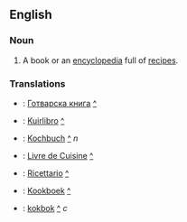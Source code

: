 ==English==
===Noun===

# A book or an [[encyclopedia]] full of [[recipe]]s.

===Translations===
*{{bg}}: [[Готварска книга]] [[:bg:Готварска книга|^]]
*{{eo}}: [[Kuirlibro]] [[:eo:Kuirlibro|^]]
*{{de}}: [[Kochbuch]] [[:de:Kochbuch|^]] ''n''
*{{fr}}: [[Livre de Cuisine]] [[:fr:Livre de Cuisine|^]]
*{{it}}: [[Ricettario]] [[:it:Ricettario|^]]
*{{nl}}: [[Kookboek]] [[:nl:Kookboek|^]]
*{{sv}}: [[kokbok]] [[:sv:kokbok|^]] ''c''